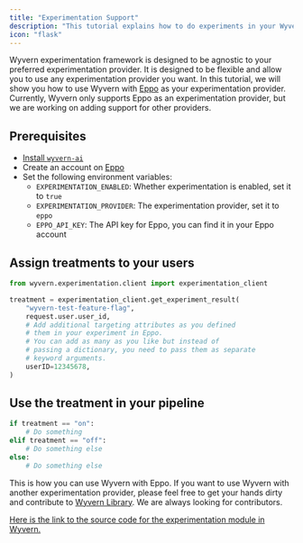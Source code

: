 ```yaml
---
title: "Experimentation Support"
description: "This tutorial explains how to do experiments in your Wyvern Pipelines."
icon: "flask"
---
```


Wyvern experimentation framework is designed to be agnostic to your preferred experimentation provider. It is designed
to be flexible and allow you to use any experimentation provider you want. In this tutorial, we will show you how to
use Wyvern with [Eppo](https://www.geteppo.com/) as your experimentation provider. Currently, Wyvern only supports Eppo
as an experimentation provider, but we are working on adding support for other providers.

## Prerequisites

- [Install `wyvern-ai`](https://docs.wyvern.ai/quickstart#install-wyvern)
- Create an account on [Eppo](https://www.geteppo.com/)
- Set the following environment variables:
  - `EXPERIMENTATION_ENABLED`: Whether experimentation is enabled, set it to `true`
  - `EXPERIMENTATION_PROVIDER`: The experimentation provider, set it to `eppo`
  - `EPPO_API_KEY`: The API key for Eppo, you can find it in your Eppo account

## Assign treatments to your users

```python
from wyvern.experimentation.client import experimentation_client

treatment = experimentation_client.get_experiment_result(
    "wyvern-test-feature-flag",
    request.user.user_id,
    # Add additional targeting attributes as you defined
    # them in your experiment in Eppo.
    # You can add as many as you like but instead of
    # passing a dictionary, you need to pass them as separate
    # keyword arguments.
    userID=12345678,
)
```

## Use the treatment in your pipeline

```python
if treatment == "on":
    # Do something
elif treatment == "off":
    # Do something else
else:
    # Do something else
```

This is how you can use Wyvern with Eppo. If you want to use Wyvern with another experimentation provider, please feel
free to get your hands dirty and contribute to [Wyvern Library](https://github.com/Wyvern-AI/wyvern). We are always looking for contributors.

[Here is the link to the source code for the experimentation module in Wyvern.](https://github.com/Wyvern-AI/wyvern/tree/main/wyvern/experimentation)
